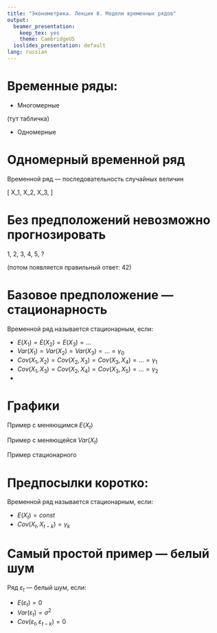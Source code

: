 ```yaml
---
title: "Эконометрика. Лекция 8. Модели временных рядов"
output:
  beamer_presentation:
    keep_tex: yes
    theme: CambridgeUS
  ioslides_presentation: default
lang: russian
---
```



# Временные ряды:

* Многомерные

(тут табличка)

* Одномерные

# Одномерный временной ряд

Временной ряд --- последовательность случайных величин

\[
X_1, X_2, X_3, \ldots
\]

# Без предположений невозможно прогнозировать

1, 2, 3, 4, 5, ?

(потом появляется правильный ответ: 42)

# Базовое предположение --- стационарность

Временной ряд называется стационарным, если:

* $E(X_1)=E(X_2)=E(X_3)=\ldots$
* $Var(X_1)=Var(X_2)=Var(X_3)=\ldots=\gamma_0$
* $Cov(X_1,X_2)=Cov(X_2,X_3)=Cov(X_3,X_4)=\ldots=\gamma_1$
* $Cov(X_1,X_3)=Cov(X_2,X_4)=Cov(X_3,X_5)=\ldots=\gamma_2$
* \ldots

# Графики 

Пример с меняющимся $E(X_t)$

Пример с меняющейся $Var(X_t)$

Пример стационарного 

# Предпосылки коротко:

Временной ряд называется стационарным, если:

* $E(X_t)=const$
* $Cov(X_t,X_{t-k})=\gamma_k$

# Самый простой пример --- белый шум

Ряд $\varepsilon_t$ --- белый шум, если:

* $E(\varepsilon_t)=0$
* $Var(\varepsilon_t)=\sigma^2$
* $Cov(\varepsilon_t,\varepsilon_{t-k})=0$




